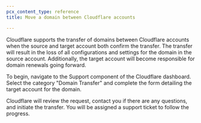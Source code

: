 ```yaml
---
pcx_content_type: reference
title: Move a domain between Cloudflare accounts

---
```


Cloudflare supports the transfer of domains between Cloudflare accounts when the source and target account both confirm the transfer. The transfer will result in the loss of all configurations and settings for the domain in the source account. Additionally, the target account will become responsible for domain renewals going forward.

To begin, navigate to the Support component of the Cloudflare dashboard. Select the category "Domain Transfer" and complete the form detailing the target account for the domain.

Cloudflare will review the request, contact you if there are any questions, and initiate the transfer. You will be assigned a support ticket to follow the progress.

